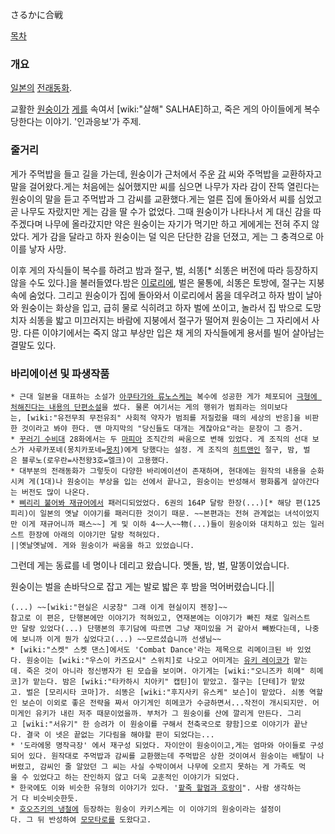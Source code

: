 さるかに合戦

[[목차]]

=== 개요 ===
[[일본]]의 [[전래동화]].

교활한 [[원숭이]]가 [[게]]를 속여서 [wiki:"살해" SALHAE]하고, 죽은 게의 아이들에게 복수당한다는 이야기. '인과응보'가 주제.

=== 줄거리 ===
게가 주먹밥을 들고 길을 가는데, 원숭이가 근처에서 주운 [[감]] 씨와 주먹밥을 교환하자고 말을 걸어왔다.게는 처음에는 싫어했지만 씨를 심으면 나무가 자라 감이 잔뜩 열린다는 원숭이의 말을 듣고 주먹밥과 그 감씨를 교환했다.게는 얼른 집에 돌아와서 씨를 심었고 곧 나무도 자랐지만 게는 감을 딸 수가 없었다. 그때 원숭이가 나타나서 게 대신 감을 따주겠다며 나무에 올라갔지만 약은 원숭이는 자기가 먹기만 하고 게에게는 전혀 주지 않았다. 게가 감을 달라고 하자 원숭이는 덜 익은 단단한 감을 던졌고, 게는 그 충격으로 아이를 낳자 사망.

이후 게의 자식들이 복수를 하려고 밤과 절구, 벌, 쇠똥[* 쇠똥은 버전에 따라 등장하지 않을 수도 있다.]을 불러들였다.밤은 [[이로리]]에, 벌은 물통에, 쇠똥은 토방에, 절구는 지붕 속에 숨었다. 그리고 원숭이가 집에 돌아와서 이로리에서 몸을 데우려고 하자 밤이 날아와 원숭이는 화상을 입고, 급히 물로 식히려고 하자 벌에 쏘이고, 놀라서 집 밖으로 도망치자 쇠똥을 밟고 미끄러지는 바람에 지붕에서 절구가 떨어져 원숭이는 그 자리에서 사망. 다른 이야기에서는 죽지 않고 부상만 입은 채 게의 자식들에게 용서를 빌어 살아남는 결말도 있다.

=== 바리에이션 및 파생작품 ===
 * 근대 일본을 대표하는 소설가 [[아쿠타가와 류노스케]]는 복수에 성공한 게가 체포되어 [http://blog.naver.com/ceredwen?Redirect=Log&logNo=150150173063 극형에 처해진다는 내용의 단편소설]을 썼다. 물론 여기서는 게의 행위가 범죄라는 의미보다는, [wiki:"유전무죄 무전유죄" 사회적 약자가 범죄를 저질렀을 때의 세상의 반응]을 비판한 것이라고 봐야 한다. 맨 마지막의 "당신들도 대개는 게잖아요"라는 문장이 그 증거.
 * [[꾸러기 수비대]] 28화에서는 두 [[마피아]] 조직간의 싸움으로 변해 있었다. 게 조직의 선대 보스가 사루카포네(몽치카포네=[[몽치]])에게 당했다는 설정. 게 조직의 [[히트맨]]인 절구, 밤, 벌은 블루노(로우란=사천왕3호=엘크)이 고용했다.
 * 대부분의 전래동화가 그렇듯이 다양한 바리에이션이 존재하며, 현대에는 원작의 내용을 순화시켜 게(1대)나 원숭이는 부상을 입는 선에서 끝나고, 원숭이는 반성해서 평화롭게 살아간다는 버전도 많이 나온다.
 * [[삐리리 불어봐 재규어]]에서 패러디되었었다. 6권의 164P 달랑 한장(...)[* 해당 편(125피리)이 일본의 옛날 이야기를 패러디한 것이기 때문. ~~본편과는 전혀 관계없는 녀석이었지만 이게 재규어니까 패스~~] 게 및 이하 4~~人~~物(...)들이 원숭이와 대치하고 있는 일러스트 한장에 아래의 이야기만 달랑 적혀있다.
 ||옛날옛날에. 게와 원숭이가 싸움을 하고 있었습니다.
그런데 게는 동료를 네 명이나 데리고 왔습니다.
멧돌, 밤, 벌, 말똥이었습니다.

원숭이는 벌을 손바닥으로 잡고
게는 발로 밟은 후
밤을 먹어버렸습니다.||
 (...) ~~[wiki:"현실은 시궁창" 그래 이게 현실이지 젠장]~~
 참고로 이 편은, 단행본에만 이야기가 적혀있고, 연재본에는 이야기가 빠진 채로 일러스트만 달랑 있었다(...) 단행본의 후기담에 따르면 그냥 재미있을 거 같아서 빼봤다는데, 나중에 보니까 이게 뭔가 싶었다고(...) ~~모르셨습니까 선생님~~
 * [wiki:"스켓" 스켓 댄스]에서도 'Combat Dance'라는 제목으로 리메이크된 바 있었다. 원숭이는 [wiki:"우스이 카즈요시" 스위치]로 나오고 어미게는 [[유키 레이코]]가 맡는데. 죽은 것이 아니라 정신병자가 된 모습을 보이며. 아기게는 [wiki:"오니즈카 히메" 히메코]가 맡는다. 밤은 [wiki:"타카하시 치아키" 캡틴]이 맡았고. 절구는 [단테]가 맡았고. 벌은 [모리시타 코마]가. 쇠똥은 [wiki:"후지사키 유스케" 보슨]이 맡았다. 쇠똥 역할인 보슨이 이외로 좋은 전략을 짜서 아기게인 히메코가 수긍하면서...작전이 개시되지만. 어미게인 유키가 내린 저주 때문이었을까. 부처가 그 원숭이를 산에 깔리게 만든다. 그리고 [wiki:"서유기" 한 승려가 이 원숭이를 구해서 천축국으로 향함]으로 이야기가 끝난다. 결국 이 넷은 끝없는 기다림을 해야할 판이 되었다는... 
 * '도라에몽 명작극장' 에서 재구성 되었다. 자이안이 원숭이이고,게는 엄마와 아이들로 구성되어 있다. 원작대로 주먹밥과 감씨를 교환했는데 주먹밥은 상한 것이여서 원숭이는 배탈이 나버렸고, 감씨인 줄 알았던 그 씨는 사실 수박이여서 나무에 오르지 못하는 게 가족도 먹을 수 있었다고 하는 잔인하지 않고 더욱 교훈적인 이야기가 되었다.
 * 한국에도 이와 비슷한 유형의 이야기가 있다. '[[팥죽 할멈과 호랑이]]". 사람 생각하는거 다 비슷비슷한듯.
 * [[호오즈키의 냉철]]에 등장하는 원숭이 카키스케는 이 이야기의 원숭이라는 설정이다. 그 뒤 반성하여 [[모모타로]]를 도왔다고.
